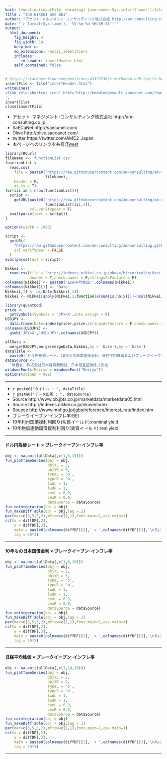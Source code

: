 ```yaml
---
knit: (function(inputFile, encoding) {username<-Sys.info()['user'];fileName<-'defaultPath.csv';pathToFile <-paste0('C:/Users/', username,'/Desktop/pathToCSV/');setwd(pathToFile);buf0<-read.csv(fileName,header = F,skip = 0,stringsAsFactor = F,check.names = F,fileEncoding = 'utf-8');timeStamp<-format(Sys.time(),'%Y%m%d%H%M%S');rmarkdown::render(inputFile, encoding = encoding, output_file = paste0('C:/Users/',username,buf0[2,1],'charts/','am-consulting.co.jp-BEI.html')) })
title : "JGB,NIKKEI and BEI"
author: "アセット･マネジメント･コンサルティング株式会社 http://am-consulting.co.jp"
date: "`r format(Sys.time(), '%Y-%m-%d %H:%M:%S')`"
output: 
  html_document:
    fig_height: 4
    fig_width: 10
    keep_md: no
    md_extensions: -ascii_identifiers
    includes:
       in_header: insertHeader.html
    self_contained: false
---
```


```r
# https://stackoverflow.com/questions/43329230/r-markdown-add-tag-to-head-of-html-output/43334558#43334558
insertFile <- file("insertHeader.html")
writeLines('
<link rel="shortcut icon" href="http://knowledgevault.saecanet.com/charts/indicator/favicon-bar-chart.ico">
',
insertFile)
close(insertFile)
```

<link href="http://knowledgevault.saecanet.com/components/rmarkdown-html.css" rel="stylesheet">
<script src="http://knowledgevault.saecanet.com/components/JavascriptCode.js"></script>
<style>.main-container {max-width : 1000px;}</style>

- アセット･マネジメント･コンサルティング株式会社 http://am-consulting.co.jp
- SaECaNet http://saecanet.com/
- Olive http://olive.saecanet.com/
- twitter https://twitter.com/AMC2_Japan
- 本ページへのリンクを共有:<a href="https://twitter.com/share" class="twitter-share-button" data-via="AMC2_Japan" data-size="large">Tweet</a> <script>!function(d,s,id){var js,fjs=d.getElementsByTagName(s)[0],p=/^http:/.test(d.location)?'http':'https';if(!d.getElementById(id)){js=d.createElement(s);js.id=id;js.src=p+'://platform.twitter.com/widgets.js';fjs.parentNode.insertBefore(js,fjs);}}(document, 'script', 'twitter-wjs');</script>

```r
library(RCurl)
fileName <- 'functionList.csv'
functionList <-
  read.csv(
    file = paste0('https://raw.githubusercontent.com/am-consulting/am-consulting.github.io/master/csv/',
                  fileName),
    header = F,
    as.is = T)
for(iii in 1:nrow(functionList)){
  script <- 
    getURL(paste0("https://raw.githubusercontent.com/am-consulting/am-consulting.github.io/master/", 
                  functionList[iii,1]),
           ssl.verifypeer = F)
  eval(parse(text = script))
}
```

```r
options(width = 1000)
```

```r
script <-
  getURL(
    "https://raw.githubusercontent.com/am-consulting/am-consulting.github.io/master/importBEI.r",
    ssl.verifypeer = FALSE
  )
eval(parse(text = script))
```

```r
Nikkei <-
  read.csv(file = 'http://indexes.nikkei.co.jp/nkave/historical/nikkei_stock_average_daily_jp.csv',
           header = T,check.names = F,stringsAsFactors = F)
colnames(Nikkei) <- paste0('日経平均株価:',colnames(Nikkei))
colnames(Nikkei)[1] <- 'Date'
Nikkei[,1] <- as.Date(Nikkei[,1])
Nikkei <- Nikkei[apply(Nikkei,1,function(x)sum(is.na(x)))!=ncol(Nikkei),]
```

```r
library(quantmod)
price <-
  getSymbols(Symbols = 'JPY=X',auto.assign = F)
USDJPY <-
  data.frame(Date=index(price),price,stringsAsFactors = F,check.names = F,row.names = NULL)
colnames(USDJPY) <-
  gsub('JPY=X','USD/JPY',colnames(USDJPY))
```

```r
allData <- 
  merge(USDJPY,merge(mergeData,Nikkei,by = 'Date'),by = 'Date')
dataTitle <- 
  paste0('ドル円為替レート、10年もの日本国債金利、日経平均株価およびブレークイーブン･インフレ率')
dataSource <- 
  '財務省、株式会社日本経済新聞社、日本相互証券株式会社'
windowsFonts(Meiryo = windowsFont("Meiryo"))
options(scipen = 999)
```

***

- `r paste0("タイトル : ", dataTitle)`
- `r paste0("データ出所 : ", dataSource)`
- Source http://www.bb.jbts.co.jp/marketdata/marketdata05.html
- Source http://indexes.nikkei.co.jp/nkave/index
- Souece http://www.mof.go.jp/jgbs/reference/interest_rate/index.htm
- ブレークイーブン･インフレ率:BEI
- 10年利付国債複利利回り(名目イールド):nominal yield
- 10年物価連動国債複利利回り(実質イールド):real yield

***

#### ドル円為替レート × ブレークイーブン･インフレ率

```r
obj <- na.omit(allData[,c(1,5,10)])
fun_plotTimeSeries(obj = obj,
                   objYL = 2,
                   objYR = 3,
                   typeL = 'o',
                   typeR = 'o',
                   lwdL = 1,
                   lwdR = 1,
                   cexL = 0.9,
                   cexR = 0.9,
                   dataSource = dataSource)
fun_cointegration(obj = obj)
fun_makeDiffTable(obj = obj,lag = 1)
par(mar=c(5,5,5,2),mfrow=c(1,1),font.main=1,cex.main=1)
ccf(x = diffDF[,2],
    y = diffDF[,3],
    main = paste0(colnames(diffDF)[2],' × ',colnames(diffDF)[3],'\n共に一次差分'),
    lag = 20*3)
```

***

#### 10年もの日本国債金利 × ブレークイーブン･インフレ率

```r
obj <- na.omit(allData[,c(1,8,10)])
fun_plotTimeSeries(obj = obj,
                   objYL = 2,
                   objYR = 3,
                   typeL = 'o',
                   typeR = 'o',
                   lwdL = 1,
                   lwdR = 1,
                   cexL = 0.9,
                   cexR = 0.9,
                   dataSource = dataSource)
fun_cointegration(obj = obj)
fun_makeDiffTable(obj = obj,lag = 1)
par(mar=c(5,5,5,2),mfrow=c(1,1),font.main=1,cex.main=1)
ccf(x = diffDF[,2],
    y = diffDF[,3],
    main = paste0(colnames(diffDF)[2],' × ',colnames(diffDF)[3],'\n共に一次差分'),
    lag = 20*3)
```

***

#### 日経平均株価 × ブレークイーブン･インフレ率

```r
obj <- na.omit(allData[,c(1,14,10)])
fun_plotTimeSeries(obj = obj,
                   objYL = 2,
                   objYR = 3,
                   typeL = 'o',
                   typeR = 'o',
                   lwdL = 1,
                   lwdR = 1,
                   cexL = 0.9,
                   cexR = 0.9,
                   dataSource = dataSource)
fun_cointegration(obj = obj)
fun_makeDiffTable(obj = obj,lag = 1)
par(mar=c(5,5,5,2),mfrow=c(1,1),font.main=1,cex.main=1)
ccf(x = diffDF[,2],
    y = diffDF[,3],
    main = paste0(colnames(diffDF)[2],' × ',colnames(diffDF)[3],'\n共に一次差分'),
    lag = 20*3)
```

***
<script>MakeNegative()</script>
<script>
  (function(i,s,o,g,r,a,m){i['GoogleAnalyticsObject']=r;i[r]=i[r]||function(){
  (i[r].q=i[r].q||[]).push(arguments)},i[r].l=1*new Date();a=s.createElement(o),
  m=s.getElementsByTagName(o)[0];a.async=1;a.src=g;m.parentNode.insertBefore(a,m)
  })(window,document,'script','https://www.google-analytics.com/analytics.js','ga');

  ga('create', 'UA-3077339-5', 'auto');
  ga('send', 'pageview');

</script>
